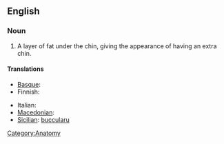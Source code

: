 ==English==

===Noun===
{{en-noun|sg=[[double]] [[chin]]}}

# A layer of fat under the chin, giving the appearance of having an extra chin.

====Translations====
{{trans-top|a layer of fat under the chin}}
* [[Basque]]: {{t-|eu|kokozpeko|xs=Basque}}
* Finnish: {{t-|fi|kaksoisleuka}}
{{trans-mid}}
* Italian: {{t-|it|doppio mento}}
* [[Macedonian]]: {{t|mk|подбрадок|m|tr=pódbradok}}{{trans-bottom}}
* [[Sicilian]]: [[buccularu]] {{m}}
[[Category:Anatomy]]